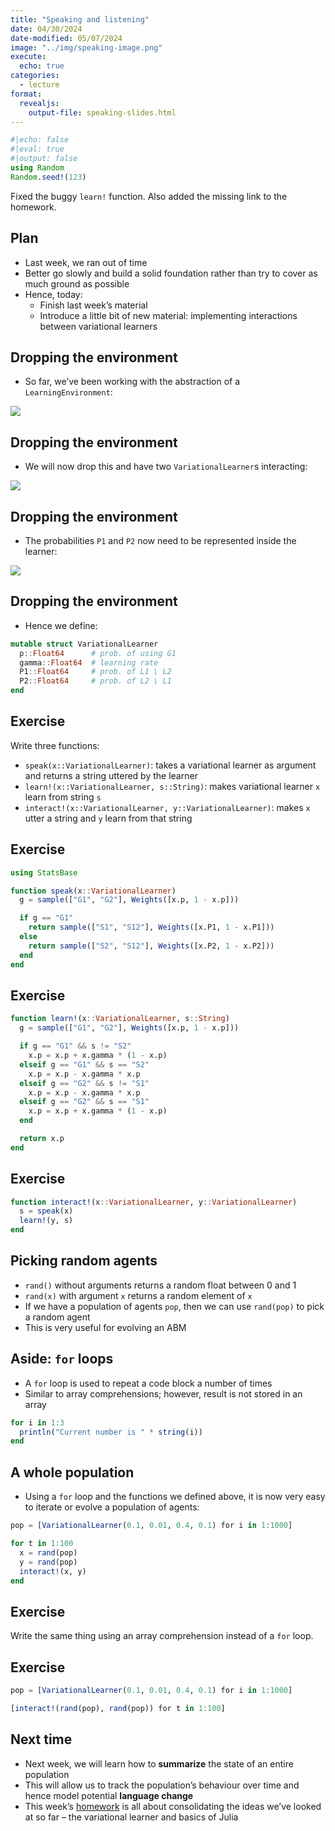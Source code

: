 ```yaml
---
title: "Speaking and listening"
date: 04/30/2024
date-modified: 05/07/2024
image: "../img/speaking-image.png"
execute:
  echo: true
categories:
  - lecture
format:
  revealjs:
    output-file: speaking-slides.html
---
```


```julia
#|echo: false
#|eval: true
#|output: false
using Random
Random.seed!(123)
```

::: {.content-visible unless-format="revealjs"}
::: {.callout-important title="Update 7 May 2024"}
Fixed the buggy `learn!` function. Also added the missing link to the homework.
:::
:::


## Plan

- Last week, we ran out of time
- Better go slowly and build a solid foundation rather than try to cover as much ground as possible
- Hence, today:
  - Finish last week's material
  - Introduce a little bit of new material: implementing interactions between variational learners


## Dropping the environment

- So far, we've been working with the abstraction of a `LearningEnvironment`:

![](../img/learningenvironment.png)


::: {.content-visible when-format="revealjs"}
## Dropping the environment
:::

- We will now drop this and have two `VariationalLearner`s interacting:

![](../img/twovariationallearners.png)


::: {.content-visible when-format="revealjs"}
## Dropping the environment
:::

- The probabilities `P1` and `P2` now need to be represented inside the learner:

![](../img/twovariationallearners2.png)


::: {.content-visible when-format="revealjs"}
## Dropping the environment
:::

- Hence we define:

```julia
mutable struct VariationalLearner
  p::Float64      # prob. of using G1
  gamma::Float64  # learning rate
  P1::Float64     # prob. of L1 \ L2
  P2::Float64     # prob. of L2 \ L1
end
```


## Exercise {.ex}

Write three functions:

- `speak(x::VariationalLearner)`: takes a variational learner as argument and returns a string uttered by the learner
- `learn!(x::VariationalLearner, s::String)`: makes variational learner `x` learn from string `s`
- `interact!(x::VariationalLearner, y::VariationalLearner)`: makes `x` utter a string and `y` learn from that string


::: {.content-visible when-format="revealjs"}
## Exercise {.ex}
:::

::: {.callout-tip collapse=true title="Answer (speak)"}
```julia
using StatsBase

function speak(x::VariationalLearner)
  g = sample(["G1", "G2"], Weights([x.p, 1 - x.p]))

  if g == "G1"
    return sample(["S1", "S12"], Weights([x.P1, 1 - x.P1]))
  else
    return sample(["S2", "S12"], Weights([x.P2, 1 - x.P2]))
  end
end
```
:::

::: {.content-visible when-format="revealjs"}
## Exercise {.ex}
:::

::: {.callout-tip collapse=true title="Answer (learn!)"}
```julia
function learn!(x::VariationalLearner, s::String)
  g = sample(["G1", "G2"], Weights([x.p, 1 - x.p]))

  if g == "G1" && s != "S2"
    x.p = x.p + x.gamma * (1 - x.p)
  elseif g == "G1" && s == "S2"
    x.p = x.p - x.gamma * x.p
  elseif g == "G2" && s != "S1"
    x.p = x.p - x.gamma * x.p
  elseif g == "G2" && s == "S1"
    x.p = x.p + x.gamma * (1 - x.p)
  end

  return x.p
end
```
:::

::: {.content-visible when-format="revealjs"}
## Exercise {.ex}
:::

::: {.callout-tip collapse=true title="Answer (interact!)"}
```julia
function interact!(x::VariationalLearner, y::VariationalLearner)
  s = speak(x)
  learn!(y, s)
end
```
:::


## Picking random agents

- `rand()` without arguments returns a random float between 0 and 1
- `rand(x)` with argument `x` returns a random element of `x`
- If we have a population of agents `pop`, then we can use `rand(pop)` to pick a random agent
- This is very useful for evolving an ABM


## Aside: `for` loops

- A `for` loop is used to repeat a code block a number of times
- Similar to array comprehensions; however, result is not stored in an array

```julia
for i in 1:3
  println("Current number is " * string(i))
end
```


## A whole population

- Using a `for` loop and the functions we defined above, it is now very easy to iterate or evolve a population of agents:

```julia
pop = [VariationalLearner(0.1, 0.01, 0.4, 0.1) for i in 1:1000]

for t in 1:100
  x = rand(pop)
  y = rand(pop)
  interact!(x, y)
end
```


## Exercise {.ex}

Write the same thing using an array comprehension instead of a `for` loop.

::: {.content-visible when-format="revealjs"}
## Exercise {.ex}
:::

::: {.callout-tip collapse=true title="Answer"}
```julia
pop = [VariationalLearner(0.1, 0.01, 0.4, 0.1) for i in 1:1000]

[interact!(rand(pop), rand(pop)) for t in 1:100]
```
:::


## Next time

- Next week, we will learn how to **summarize** the state of an entire population
- This will allow us to track the population's behaviour over time and hence model potential **language change**
- This week's [homework](../homework/modules.qmd) is all about consolidating the ideas we've looked at so far -- the variational learner and basics of Julia



